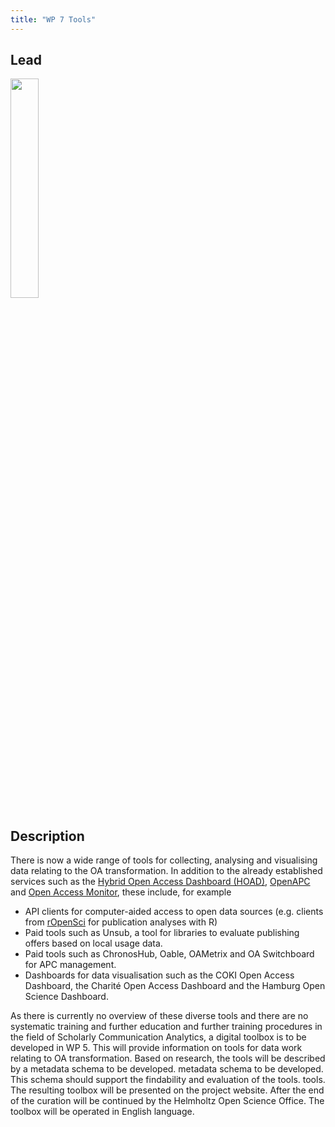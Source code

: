 ```yaml
---
title: "WP 7 Tools"
---
```


## Lead

![](../images/helmholtz_os_office.png){width=30%}

## Description

There is now a wide range of tools for collecting, analysing and visualising data relating to the OA transformation. In addition to the already established services such as the [Hybrid Open Access Dashboard (HOAD)](https://subugoe.github.io/hoaddash/), [OpenAPC](https://openapc.net/) and [Open Access Monitor](https://open-access-monitor.de/), these include, for example

- API clients for computer-aided access to open data sources (e.g. clients from [rOpenSci](https://ropensci.org/) for publication analyses with R)
- Paid tools such as Unsub, a tool for libraries to evaluate publishing offers based on local usage data.
- Paid tools such as ChronosHub, Oable, OAMetrix and OA Switchboard for APC management.
- Dashboards for data visualisation such as the COKI Open Access Dashboard, the Charité Open Access Dashboard and the Hamburg Open Science Dashboard.

As there is currently no overview of these diverse tools and there are no systematic training and further education and further training procedures in the field of Scholarly Communication Analytics, a digital toolbox is to be developed in WP 5. This will provide information on tools for data work relating to OA
transformation. Based on research, the tools will be described by a metadata schema to be developed.
metadata schema to be developed. This schema should support the findability and evaluation of the tools.
tools. The resulting toolbox will be presented on the project website. After the end of the
curation will be continued by the Helmholtz Open Science Office. The toolbox will be operated in
English language.